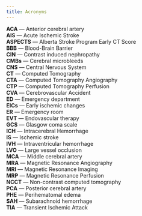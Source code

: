```yaml
---
title: Acronyms
---
```


**ACA** — Anterior cerebral artery  
**AIS** — Acute Ischemic Stroke  
**ASPECTS** — Alberta Stroke Program Early CT Score  
**BBB** — Blood-Brain Barrier  
**CIN** — Contrast induced nephropathy  
**CMBs** — Cerebral microbleeds  
**CNS** — Central Nervous System  
**CT** — Computed Tomography  
**CTA** — Computed Tomography Angiography  
**CTP** — Computed Tomography Perfusion  
**CVA** — Cerebrovascular Accident  
**ED** — Emergency department  
**EICs** — Early ischemic changes  
**ER** — Emergency room  
**EVT** — Endovascular therapy  
**GCS** — Glasgow coma scale  
**ICH** — Intracerebral Hemorrhage  
**IS** — Ischemic stroke  
**IVH** — Intraventricular hemorrhage  
**LVO** — Large vessel occlusion  
**MCA** — Middle cerebral artery  
**MRA** — Magnetic Resonance Angiography  
**MRI** — Magnetic Resonance Imaging  
**MRP** — Magnetic Resonance Perfusion  
**NCCT** — Non-contrast computed tomography  
**PCA** — Posterior cerebral artery  
**PHE** — Perihematomal edema  
**SAH** — Subarachnoid hemorrhage  
**TIA** — Transient Ischemic Attack

